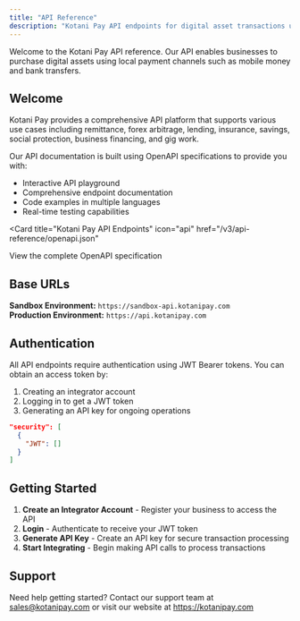 ```yaml
---
title: "API Reference"
description: "Kotani Pay API endpoints for digital asset transactions using local payment channels"
---
```


<Note>
  Welcome to the Kotani Pay API reference. Our API enables businesses to
  purchase digital assets using local payment channels such as mobile money and
  bank transfers.
</Note>

## Welcome

Kotani Pay provides a comprehensive API platform that supports various use cases including remittance, forex arbitrage, lending, insurance, savings, social protection, business financing, and gig work.

Our API documentation is built using OpenAPI specifications to provide you with:

- Interactive API playground
- Comprehensive endpoint documentation
- Code examples in multiple languages
- Real-time testing capabilities

<Card
  title="Kotani Pay API Endpoints"
  icon="api"
  href="/v3/api-reference/openapi.json"
>
  View the complete OpenAPI specification
</Card>

## Base URLs

**Sandbox Environment:** `https://sandbox-api.kotanipay.com`  
**Production Environment:** `https://api.kotanipay.com`

## Authentication

All API endpoints require authentication using JWT Bearer tokens. You can obtain an access token by:

1. Creating an integrator account
2. Logging in to get a JWT token
3. Generating an API key for ongoing operations

```json
"security": [
  {
    "JWT": []
  }
]
```

## Getting Started

1. **Create an Integrator Account** - Register your business to access the API
2. **Login** - Authenticate to receive your JWT token
3. **Generate API Key** - Create an API key for secure transaction processing
4. **Start Integrating** - Begin making API calls to process transactions

## Support

Need help getting started? Contact our support team at sales@kotanipay.com or visit our website at https://kotanipay.com
